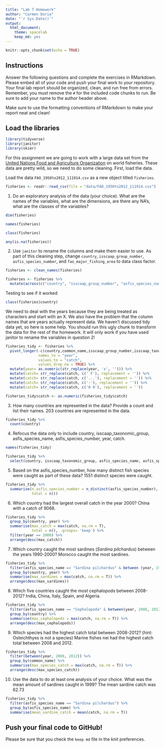 ```yaml
---
title: "Lab 7 Homework"
author: "Carmen Doria"
date: "`r Sys.Date()`"
output:
  html_document: 
    theme: spacelab
    keep_md: yes
---
```


```r
knitr::opts_chunk$set(echo = TRUE)
```

## Instructions
Answer the following questions and complete the exercises in RMarkdown. Please embed all of your code and push your final work to your repository. Your final lab report should be organized, clean, and run free from errors. Remember, you must remove the `#` for the included code chunks to run. Be sure to add your name to the author header above.  

Make sure to use the formatting conventions of RMarkdown to make your report neat and clean!  

## Load the libraries
```r
library(tidyverse)
library(janitor)
library(skimr)
```

For this assignment we are going to work with a large data set from the [United Nations Food and Agriculture Organization](http://www.fao.org/about/en/) on world fisheries. These data are pretty wild, so we need to do some cleaning. First, load the data.  

Load the data `FAO_1950to2012_111914.csv` as a new object titled `fisheries`.
```r
fisheries <- readr::read_csv(file = "data/FAO_1950to2012_111914.csv")
```

1. Do an exploratory analysis of the data (your choice). What are the names of the variables, what are the dimensions, are there any NA's, what are the classes of the variables?  
```r
dim(fisheries)
```
```r
names(fisheries)
```
```r
class(fisheries)
```
```r
any(is.na(fisheries))
```

2. Use `janitor` to rename the columns and make them easier to use. As part of this cleaning step, change `country`, `isscaap_group_number`, `asfis_species_number`, and `fao_major_fishing_area` to data class factor. 
```r
fisheries <- clean_names(fisheries)
```

```r
fisheries <- fisheries %>% 
  mutate(across(c("country", "isscaap_group_number", "asfis_species_number", "fao_major_fishing_area"), factor))
```

Testing to see if it worked
```r
class(fisheries$country)
```

We need to deal with the years because they are being treated as characters and start with an X. We also have the problem that the column names that are years actually represent data. We haven't discussed tidy data yet, so here is some help. You should run this ugly chunk to transform the data for the rest of the homework. It will only work if you have used janitor to rename the variables in question 2!  
```r
fisheries_tidy <- fisheries %>% 
  pivot_longer(-c(country,common_name,isscaap_group_number,isscaap_taxonomic_group,asfis_species_number,asfis_species_name,fao_major_fishing_area,measure),
               names_to = "year",
               values_to = "catch",
               values_drop_na = TRUE) %>% 
  mutate(year= as.numeric(str_replace(year, 'x', ''))) %>% 
  mutate(catch= str_replace(catch, c(' F'), replacement = '')) %>% 
  mutate(catch= str_replace(catch, c('...'), replacement = '')) %>% 
  mutate(catch= str_replace(catch, c('-'), replacement = '')) %>% 
  mutate(catch= str_replace(catch, c('0 0'), replacement = ''))

fisheries_tidy$catch <- as.numeric(fisheries_tidy$catch)
```

3. How many countries are represented in the data? Provide a count and list their names.
203 countries are represented in the data. 
```r
fisheries_tidy %>% 
  count(country)
```

4. Refocus the data only to include country, isscaap_taxonomic_group, asfis_species_name, asfis_species_number, year, catch.
```r
names(fisheries_tidy)
```

```r
fisheries_tidy %>% 
  select(country, isscaap_taxonomic_group, asfis_species_name, asfis_species_number, year, catch)
```

5. Based on the asfis_species_number, how many distinct fish species were caught as part of these data?
1551 distinct species were caught. 
```r
fisheries_tidy %>% 
  summarise(n_asfis_species_number = n_distinct(asfis_species_number),
            total = n())
```

6. Which country had the largest overall catch in the year 2000?
China with a catch of 9068. 
```r
fisheries_tidy %>% 
  group_by(country, year) %>%
  summarise(max_catch = max(catch, na.rm = T),
            total = n(), .groups= 'keep') %>%
  filter(year == 2000) %>% 
  arrange(desc(max_catch))
```

7. Which country caught the most sardines (_Sardina pilchardus_) between the years 1990-2000?
Morocco caught the most sardines. 
```r
fisheries_tidy %>%
  filter(asfis_species_name == "Sardina pilchardus" & between (year, 1990, 2000)) %>% 
  group_by(country, year) %>%
  summarise(max_sardines = max(catch, na.rm = T)) %>% 
  arrange(desc(max_sardines))
```

8. Which five countries caught the most cephalopods between 2008-2012?
India, China, Italy, Spain, and Algeria. 
```r
fisheries_tidy %>%
  filter(asfis_species_name == "Cephalopoda" & between(year, 2008, 2012)) %>% 
  group_by(country) %>% 
  summarise(max_cephalopods = max(catch, na.rm = T)) %>% 
  arrange(desc(max_cephalopods))
```

9. Which species had the highest catch total between 2008-2012? (hint: Osteichthyes is not a species)
Marine fishes nei had the highest catch total between 2008 and 2012.
```r
fisheries_tidy %>%
  filter(between(year, 2008, 2012)) %>% 
  group_by(common_name) %>% 
  summarise(max_species_catch = max(catch, na.rm = T)) %>% 
  arrange(desc(max_species_catch))
```

10. Use the data to do at least one analysis of your choice.
What was the mean amount of sardines caught in 1999? The mean sardine catch was 62.73
```r
fisheries_tidy %>% 
  filter(asfis_species_name == "Sardina pilchardus") %>% 
  group_by(asfis_species_name) %>% 
  summarise(mean_sardine_catch = mean(catch, na.rm = T))
```


## Push your final code to GitHub!
Please be sure that you check the `keep md` file in the knit preferences.   
